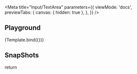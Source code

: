 

<Meta
  title="Input/TextArea"
  parameters={{
    viewMode: 'docs',
    previewTabs: {
      canvas: { hidden: true },
    },
  }}
/>

<Description markdown={readme} />

## Playground

<Canvas>
  <Story name="Playground" parameters={{chromatic: { disableSnapshot: true }}} args={{label:'Playground'}} >
    {Template.bind({})}
  </Story>
</Canvas>

<ArgsTable story="Playground" />

## SnapShots

  return <Template label="Helper" helper="This helper shows when active!" />;
};

  return <Template label="Persistent helper" helper="This helper is persistent!" helperpersistent />;
};

  return <Template label="Character counter" helper="Helper Text" helperPersistent maxlength={10} charCounter />;
};

### Default

<Story name="Default">
  <Template label="Default" />
  <Template label="Default" value="Fusion"/>
  <br/>
  <br/>
  <Template label="Disabled" disabled />
  <Template label="Disabled" disabled value="Fusion"/>
</Story>

### Size

<Story name="Rows">
  <Template label="Multiple rows" rows={4} />
</Story>

### Validation

<Story name="Required">
  <Template label="Required" required />
</Story>

### Helper

<Story name="Helper">
  <Template label="Helper" helper="This helper shows when active!" />
  <Template label="Persistent helper" helper="This helper is persistent!" helperpersistent />
</Story>

### Counter

<Story name="Counter">
  <Template label="Character counter" helper="Helper Text" helperPersistent maxlength={10} charCounter />
  <Template label="Character counter" helper="Helper Text" helperPersistent maxlength={10} charCounter value="Fusion" />
</Story>
